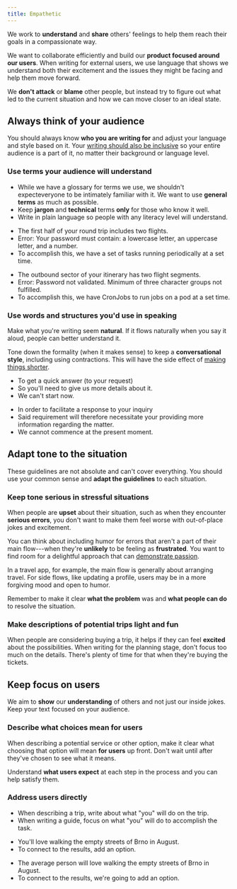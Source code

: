```yaml
---
title: Empathetic
---
```



<Illustration name="ReferAFriend" alt="" size="display" />

We work to **understand** and **share** others' feelings
to help them reach their goals in a compassionate way.

We want to collaborate efficiently and build our **product focused around our users**.
When writing for external users,
we use language that shows we understand both their excitement
and the issues they might be facing and help them move forward.

We **don't attack** or **blame** other people,
but instead try to figure out what led to the current situation
and how we can move closer to an ideal state.

## Always think of your audience

<UserGroup size="large" />

You should always know **who you are writing for**
and adjust your language and style based on it.
Your [writing should also be inclusive](/kiwi-use/content/voice-and-tone/inclusive/)
so your entire audience is a part of it, no matter their background or language level.

### Use terms your audience will understand

- While we have a glossary for terms we use,
  we shouldn't expecteveryone to be intimately familiar with it.
  We want to use **general terms** as much as possible.
- Keep **jargon** and **technical** terms **only** for those who know it well.
- Write in plain language so people with any literacy level will understand.

<GuidelinesSideBySide>

<Do>

- The first half of your round trip includes two flights.
- Error: Your password must contain: a lowercase letter, an uppercase letter, and a number.
- To accomplish this, we have a set of tasks running periodically at a set time.

</Do>

<Dont>

- The outbound sector of your itinerary has two flight segments.
- Error: Password not validated. Minimum of three character groups not fulfilled.
- To accomplish this, we have CronJobs to run jobs on a pod at a set time.

</Dont>
</GuidelinesSideBySide>

### Use words and structures you'd use in speaking 

Make what you're writing seem **natural**.
If it flows naturally when you say it aloud, people can better understand it.

Tone down the formality (when it makes sense) to keep a **conversational style**,
including using contractions.
This will have the side effect of [making things shorter](/kiwi-use/content/voice-and-tone/straightforward/#be-concise).

<GuidelinesSideBySide>

<Do>

- To get a quick answer (to your request)
- So you'll need to give us more details about it.
- We can't start now.

</Do>

<Dont>

- In order to facilitate a response to your inquiry
- Said requirement will therefore necessitate your providing more information regarding the matter.
- We cannot commence at the present moment.

</Dont>
</GuidelinesSideBySide>

## Adapt tone to the situation

<Compare size="large" />

These guidelines are not absolute and can't cover everything.
You should use your common sense and **adapt the guidelines** to each situation.

### Keep tone serious in stressful situations

<Guidelines type="do" title="Be more serious with errors">

When people are **upset** about their situation,
such as when they encounter **serious errors**,
you don't want to make them feel worse with out-of-place jokes and excitement.

<Do>

<FigmaFile
  file="fannvRpkOJK6uxxT33EKaa"
  node="21%3A622"
  alt="An alert with the message: No results loaded. There was an error while processing your request. Refresh the page to load the results."
/>

</Do>

<Dont>

<FigmaFile
  file="fannvRpkOJK6uxxT33EKaa"
  node="21%3A545"
  alt="An alert message with the text: Lost forever. Your request has been lost worse than the airplane in the TV show. Start again at the beginning and hope it makes more sense than the ending to the show.."
/>

</Dont>

</Guidelines>

You can think about including humor for errors
that aren't a part of their main flow---when they're **unlikely** to be feeling as **frustrated**.
You want to find room for a delightful approach
that can [demonstrate passion](/kiwi-use/content/voice-and-tone/passionate/).

In a travel app, for example, the main flow is generally about arranging travel.
For side flows, like updating a profile,
users may be in a more forgiving mood and open to humor.

<Guidelines type="do" title="Use humor carefully">

Remember to make it clear **what the problem** was
and **what people can do** to resolve the situation.

<Do>

<FigmaFile
  file="fannvRpkOJK6uxxT33EKaa"
  node="21%3A640"
  alt="An alert message with the text: Profile picture not saved You're just too beautiful for our servers to handle. Try uploading a smaller picture."
/>

</Do>
</Guidelines>

### Make descriptions of potential trips light and fun

When people are considering buying a trip,
it helps if they can feel **excited** about the possibilities.
When writing for the planning stage, don't focus too much on the details.
There's plenty of time for that when they're buying the tickets.

## Keep focus on users

<PassengerOutline size="large" />

We aim to **show** our **understanding** of others and not just our inside jokes.
Keep your text focused on your audience.

### Describe what choices mean for users

When describing a potential service or other option,
make it clear what choosing that option will mean **for users** up front.
Don't wait until after they've chosen to see what it means.

Understand **what users expect** at each step in the process and you can help satisfy them.

### Address users directly

- When describing a trip, write about what "you" will do on the trip.
- When writing a guide, focus on what "you" will do to accomplish the task.

<GuidelinesSideBySide>

<Do>

- You'll love walking the empty streets of Brno in August.
- To connect to the results, add an option.

</Do>

<Dont>

- The average person will love walking the empty streets of Brno in August.
- To connect to the results, we're going to add an option.

</Dont>
</GuidelinesSideBySide>
